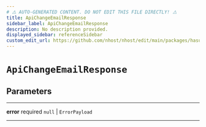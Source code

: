 ```yaml
---
# ⚠️ AUTO-GENERATED CONTENT. DO NOT EDIT THIS FILE DIRECTLY! ⚠️
title: ApiChangeEmailResponse
sidebar_label: ApiChangeEmailResponse
description: No description provided.
displayed_sidebar: referenceSidebar
custom_edit_url: https://github.com/nhost/nhost/edit/main/packages/hasura-auth-js/src/utils/types.ts#L163
---
```


# `ApiChangeEmailResponse`

## Parameters

---

**<span className="parameter-name">error</span>** <span className="optional-status">required</span> `null` | `ErrorPayload`

---
